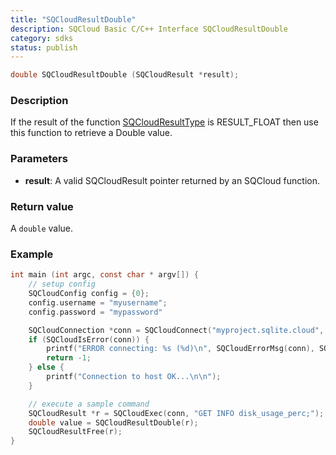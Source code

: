 ```yaml
---
title: "SQCloudResultDouble"
description: SQCloud Basic C/C++ Interface SQCloudResultDouble
category: sdks
status: publish
---
```


```c
double SQCloudResultDouble (SQCloudResult *result);
```

### Description
If the result of the function [SQCloudResultType](/docs/sdk/c/sqcloudresulttype) is RESULT_FLOAT then use this function to retrieve a Double value.

### Parameters
* **result**: A valid SQCloudResult pointer returned by an SQCloud function.

### Return value
A `double` value.

### Example
```c
int main (int argc, const char * argv[]) {
    // setup config
    SQCloudConfig config = {0};
    config.username = "myusername";
    config.password = "mypassword"

    SQCloudConnection *conn = SQCloudConnect("myproject.sqlite.cloud", SQCLOUD_DEFAULT_PORT, &config);
    if (SQCloudIsError(conn)) {
        printf("ERROR connecting: %s (%d)\n", SQCloudErrorMsg(conn), SQCloudErrorCode(conn));
        return -1;
    } else {
        printf("Connection to host OK...\n\n");
    }

    // execute a sample command
    SQCloudResult *r = SQCloudExec(conn, "GET INFO disk_usage_perc;");
    double value = SQCloudResultDouble(r);
    SQCloudResultFree(r);
}
```